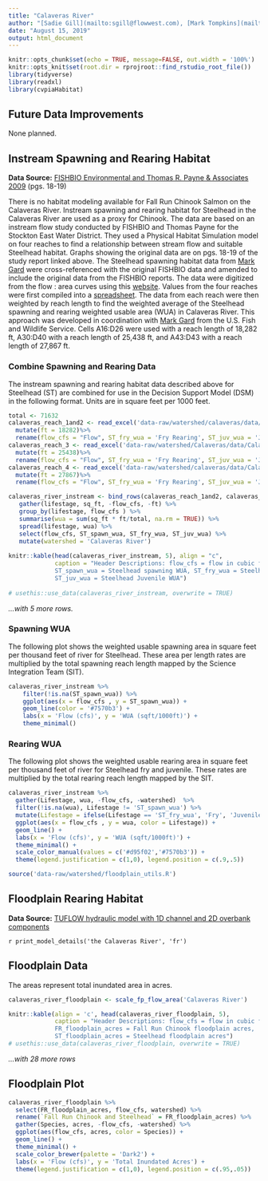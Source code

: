 ```yaml
---
title: "Calaveras River"
author: "[Sadie Gill](mailto:sgill@flowwest.com), [Mark Tompkins](mailto:mtompkins@flowwest.com), [Erin Cain](mailto:ecain@flowwest.com)"
date: "August 15, 2019"
output: html_document
---
```


```r
knitr::opts_chunk$set(echo = TRUE, message=FALSE, out.width = '100%')
knitr::opts_knit$set(root.dir = rprojroot::find_rstudio_root_file())
library(tidyverse)
library(readxl)
library(cvpiaHabitat)
```
## Future Data Improvements
None planned. 

## Instream Spawning and Rearing Habitat
**Data Source:** [FISHBIO Environmental and Thomas R. Payne & Associates 2009](https://s3-us-west-2.amazonaws.com/cvpiahabitat-r-package/cvpia-sit-model-inputs/FishBio_Payne2009_CalaverasInstreamFlowStudy.pdf){target="_blank"} (pgs. 18-19)

There is no habitat modeling available for Fall Run Chinook Salmon on the Calaveras River. Instream spawning and rearing habitat for Steelhead in the Calaveras River are used as a proxy for Chinook. The data are based on an instream flow study conducted by FISHBIO and Thomas Payne for the Stockton East Water District. They used a Physical Habitat Simulation model on four reaches to find a relationship between stream flow and suitable Steelhead habitat. Graphs showing the original data are on pgs. 18-19 of the study report linked above. The  Steelhead spawning habitat data from [Mark Gard](mailto:mark_gard@fws.gov) were cross-referenced with the original FISHBIO data and amended to include the original data from the FISHBIO reports. The data were digitized from the flow : area curves using this [website](https://automeris.io/WebPlotDigitizer/). Values from the four reaches were first compiled into a [spreadsheet](https://cvpiahabitat-r-package.s3-us-west-2.amazonaws.com/Calaveras_all_reaches.csv). The data from each reach were then weighted by reach length to find the weighted average of the Steelhead spawning and rearing weighted usable area (WUA) in Calaveras River. This approach was developed in coordination with [Mark Gard](mailto:mark_gard@fws.gov) from the U.S. Fish and Wildlife Service. Cells A16:D26 were used with a reach length of 18,282 ft, A30:D40 with a reach length of 25,438 ft, and A43:D43 with a reach length of 27,867 ft. 

### Combine Spawning and Rearing Data 
The instream spawning and rearing habitat data described above for Steelhead (ST) are combined for use in the Decision Support Model (DSM) in the following format. Units are in square feet per 1000 feet.
```r
total <- 71632
calaveras_reach_1and2 <- read_excel('data-raw/watershed/calaveras/data/Calaveras_all_reaches.xlsx', range = "A16:D26") %>%
  mutate(ft = 18282)%>%
  rename(flow_cfs = "Flow", ST_fry_wua = 'Fry Rearing', ST_juv_wua = 'Juv Rearing', ST_spawn_wua = 'Spawning') 
calaveras_reach_3 <- read_excel('data-raw/watershed/Calaveras/data/Calaveras_all_reaches.xlsx', range = "A30:D40") %>%
  mutate(ft = 25438)%>%
  rename(flow_cfs = "Flow", ST_fry_wua = 'Fry Rearing', ST_juv_wua = 'Juv Rearing', ST_spawn_wua = 'Spawning') 
calaveras_reach_4 <- read_excel('data-raw/watershed/calaveras/data/Calaveras_all_reaches.xlsx', range = "A43:D53") %>%
  mutate(ft = 27867)%>%
  rename(flow_cfs = "Flow", ST_fry_wua = 'Fry Rearing', ST_juv_wua = 'Juv Rearing', ST_spawn_wua = 'Spawning') 

calaveras_river_instream <- bind_rows(calaveras_reach_1and2, calaveras_reach_3, calaveras_reach_4) %>% 
   gather(lifestage, sq_ft, -flow_cfs, -ft) %>% 
   group_by(lifestage, flow_cfs ) %>% 
   summarise(wua = sum(sq_ft * ft/total, na.rm = TRUE)) %>% 
   spread(lifestage, wua) %>% 
   select(flow_cfs, ST_spawn_wua, ST_fry_wua, ST_juv_wua) %>%
   mutate(watershed = 'Calaveras River')
 
knitr::kable(head(calaveras_river_instream, 5), align = "c", 
             caption = "Header Descriptions: flow_cfs = flow in cubic feet per second,
             ST_spawn_wua = Steelhead spawning WUA, ST_fry_wua = Steelhead Fry WUA, 
             ST_juv_wua = Steelhead Juvenile WUA")
 
# usethis::use_data(calaveras_river_instream, overwrite = TRUE)
```

*...with 5 more rows.* 

### Spawning WUA 
The following plot shows the weighted usable spawning area in square feet per thousand feet of river for Steelhead. These area per length rates are multiplied by the total spawning reach length mapped by the Science Integration Team (SIT). 
``` r
calaveras_river_instream %>% 
    filter(!is.na(ST_spawn_wua)) %>%
    ggplot(aes(x = flow_cfs , y = ST_spawn_wua)) +
    geom_line(color = '#7570b3') +
    labs(x = 'Flow (cfs)', y = 'WUA (sqft/1000ft)') +
    theme_minimal()
```

### Rearing WUA
The following plot shows the weighted usable rearing area in square feet per thousand feet of river for Steelhead fry and juvenile. These rates are multiplied by the total rearing reach length mapped by the SIT. 
``` r
calaveras_river_instream %>% 
  gather(Lifestage, wua, -flow_cfs, -watershed)  %>% 
  filter(!is.na(wua), Lifestage != 'ST_spawn_wua') %>%
  mutate(Lifestage = ifelse(Lifestage == 'ST_fry_wua', 'Fry', 'Juvenile')) %>% 
  ggplot(aes(x = flow_cfs , y = wua, color = Lifestage)) +
  geom_line() +
  labs(x = 'Flow (cfs)', y = 'WUA (sqft/1000ft)') +
  theme_minimal() + 
  scale_color_manual(values = c('#d95f02','#7570b3')) +
  theme(legend.justification = c(1,0), legend.position = c(.9,.5))
```
```r
source('data-raw/watershed/floodplain_utils.R')
```

## Floodplain Rearing Habitat 

**Data Source:** [TUFLOW hydraulic model with 1D channel and 2D overbank components](https://s3-us-west-2.amazonaws.com/cvpiahabitat-r-package/cvpia-sit-model-inputs/Tuolumne_W-AR_21__Study+Report.pdf){target="_blank"}

`r print_model_details('the Calaveras River', 'fr')`

## Floodplain Data
The areas represent total inundated area in acres.
```r
calaveras_river_floodplain <- scale_fp_flow_area('Calaveras River')

knitr::kable(align = 'c', head(calaveras_river_floodplain, 5), 
             caption = "Header Descriptions: flow_cfs = flow in cubic feet per second,
             FR_floodplain_acres = Fall Run Chinook floodplain acres, 
             ST_floodplain_acres = Steelhead floodplain acres")
# usethis::use_data(calaveras_river_floodplain, overwrite = TRUE)
```

*...with 28 more rows*

## Floodplain Plot
```r
calaveras_river_floodplain %>% 
  select(FR_floodplain_acres, flow_cfs, watershed) %>%
  rename(`Fall Run Chinook and Steelhead` = FR_floodplain_acres) %>% 
  gather(Species, acres, -flow_cfs, -watershed) %>% 
  ggplot(aes(flow_cfs, acres, color = Species)) +
  geom_line() +
  theme_minimal() +
  scale_color_brewer(palette = 'Dark2') +
  labs(x = 'Flow (cfs)', y = 'Total Inundated Acres') +
  theme(legend.justification = c(1,0), legend.position = c(.95,.05))
```
